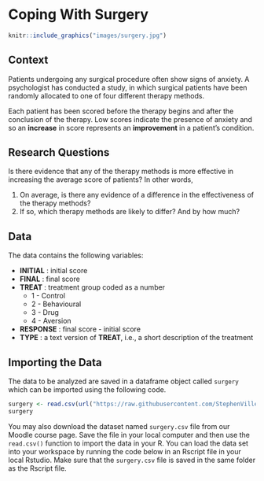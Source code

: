# Coping With Surgery {-}

```r
knitr::include_graphics("images/surgery.jpg")
```

## Context {-}

Patients undergoing any surgical procedure often show signs of anxiety.  A psychologist has conducted a study, in which surgical patients have been randomly allocated to one of four different therapy methods.

Each patient has been scored before the therapy begins and after the conclusion of the therapy. Low scores indicate the presence of anxiety and so an **increase** in score represents an **improvement** in a patient’s condition.

## Research Questions {-}

Is there evidence that any of the therapy methods is more effective in increasing the average score of patients? In other words,

1)	On average, is there any evidence of a difference in the effectiveness of the therapy methods?
2) 	If so, which therapy methods are likely to differ? And by how much?

## Data {-}

The data contains the following variables:

* **INITIAL** : initial score	
* **FINAL** : final score	 
* **TREAT** : treatment group coded as a number
    + 1 - Control
    + 2 - Behavioural
    + 3 - Drug
    + 4 - Aversion
* **RESPONSE** : final score - initial score
* **TYPE** : a text version of **TREAT**, i.e., a short description of the treatment
 
## Importing the Data {-}

The data to be analyzed are saved in a dataframe object called `surgery` which can be imported using the following code.

```r
surgery <- read.csv(url("https://raw.githubusercontent.com/StephenVillejo/S1Z.AnovaLab/main/surgery.csv"))
surgery
```

You may also download the dataset named `surgery.csv` file from our Moodle course page. Save the file in your local computer and then use the `read.csv()` function to import the data in your R. You can load the data set into your workspace by running the code below in an Rscript file in your local Rstudio. Make sure that the `surgery.csv` file is saved in the same folder as the Rscript file. 

<br>
